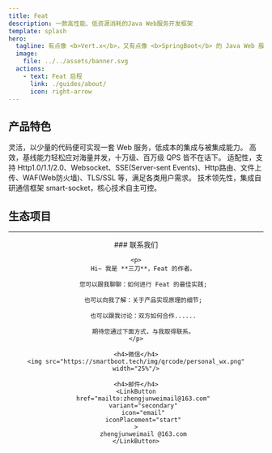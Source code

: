 ```yaml
---
title: Feat
description: 一款高性能、低资源消耗的Java Web服务开发框架
template: splash
hero:
  tagline: 有点像 <b>Vert.x</b>，又有点像 <b>SpringBoot</b> 的 Java Web 服务开发框架
  image:
    file: ../../assets/banner.svg
  actions:
    - text: Feat 启程
      link: ./guides/about/
      icon: right-arrow
---
```



<FeatUsers/>

## 产品特色

<CardGrid stagger>
	<Card title="<span style='color:#ffffff;background-color:#fa541c;border-bottom: 2px solid #fa541c'> &nbsp;F&nbsp;</span><span style='color:#fa541c;border-bottom: 2px solid #fa541c'>lexible</span>" icon="seti:happenings">
        灵活，以少量的代码便可实现一套 Web 服务，低成本的集成与被集成能力。
	</Card>
	<Card title="<span style='color:#ffffff;background-color:#722ed1;border-bottom: 2px solid #722ed1'>&nbsp;E&nbsp;</span><span style='color:#722ed1;border-bottom: 2px solid #722ed1'>fficient</span>" icon="rocket">
        高效，基线能力轻松应对海量并发，十万级、百万级 QPS 皆不在话下。
	</Card>
	<Card title="<span style='color:#ffffff;background-color:#52c41a;border-bottom: 2px solid #52c41a'>&nbsp;A&nbsp;</span><span style='color:#52c41a;border-bottom: 2px solid #52c41a'>daptable</span>" icon="puzzle">
        适配性，支持 Http1.0/1.1/2.0、Websocket、SSE(Server-sent Events)、Http路由、文件上传、WAF(Web防火墙)、TLS/SSL 等，满足各类用户需求。
	</Card>
	<Card title="<span style='color:#ffffff;background-color:#eb2f96;border-bottom: 2px solid #eb2f96'>&nbsp;T&nbsp;</span><span style='color:#eb2f96;border-bottom: 2px solid #eb2f96'>echnical</span>" icon="github">
        技术领先性，集成自研通信框架 smart-socket，核心技术自主可控。
	</Card>
</CardGrid>


## 生态项目
<CardGrid>
    <LinkCard title="smart-socket" description="Java AIO 实现的支持百万级长连接通信框架" href="https://smartboot.tech/smart-socket" />
    <LinkCard title="smart-servlet" description="提供一个自主可控的轻量级 Tomcat/Undertow 可替代版本，基于 Feat 重新定义下一代 Servlet 容器!" href="https://smartboot.tech/smart-servlet" />
    <LinkCard title="smart-mqtt" description="一款面向物联网领域的 MQTT 消息中间件产品" href="https://smartboot.tech/smart-mqtt/enterprise.html" />
</CardGrid>

<hr/>

<center>
###  联系我们

    <p>
        Hi~ 我是 **三刀**，Feat 的作者。

        您可以跟我聊聊：如何进行 Feat 的最佳实践;

        也可以向我了解：关于产品实现原理的细节;

        也可以跟我讨论：双方如何合作......

        期待您通过下面方式，与我取得联系。
    </p>

    <h4>微信</h4>
    <img src="https://smartboot.tech/img/qrcode/personal_wx.png" width="25%"/>

    <h4>邮件</h4>
    <LinkButton
        href="mailto:zhengjunweimail@163.com"
        variant="secondary"
        icon="email"
        iconPlacement="start"
    >
        zhengjunweimail @163.com
    </LinkButton>
</center>